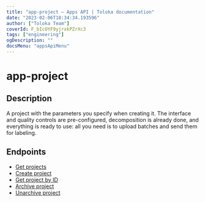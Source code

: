 ```yaml
---
title: "app-project — Apps API | Toloka documentation"
date: "2023-02-06T18:34:34.193596"
author: ["Toloka Team"]
coverId: F_bIcOYF9yjrxkPZrXc3
tags: ["engineering"]
ogDescription: ""
docsMenu: "appsApiMenu"
---
```


# app-project

## Description

A project with the parameters you specify when creating it. The interface and quality controls are pre-configured, decomposition is already done, and everything is ready to use: all you need is to upload batches and send them for labeling.

## Endpoints

- [Get projects](/docs/apps-api/ref/app-project/app-projects-get)
- [Create project](/docs/apps-api/ref/app-project/app-projects-post)
- [Get project by ID](/docs/apps-api/ref/app-project/app-projectsapp_project_id-get)
- [Archive project](/docs/apps-api/ref/app-project/app-projectsapp_project_idarchive-post)
- [Unarchive project](/docs/apps-api/ref/app-project/app-projectsapp_project_idunarchive-post)
